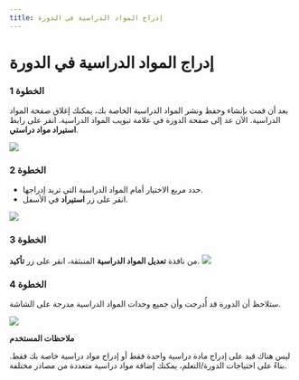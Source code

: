 ---
title: إدراج المواد الدراسية في الدورة
---


# إدراج المواد الدراسية في الدورة

### الخطوة 1

بعد أن قمت بإنشاء وحفظ ونشر المواد الدراسية الخاصة بك، يمكنك إغلاق صفحة المواد الدراسية. الآن عد إلى صفحة الدورة في علامة تبويب المواد الدراسية.
انقر على رابط **استيراد مواد دراستي**.

![](/ar/img/ulearning/admin/Inserting_courseware_into_course.png)

### الخطوة 2
- حدد مربع الاختيار أمام المواد الدراسية التي تريد إدراجها.
- انقر على زر **استيراد** في الأسفل.

![](/ar/img/ulearning/admin/Inserting_courseware_into_course_2.png)


### الخطوة 3

من نافذة **تعديل المواد الدراسية** المنبثقة، انقر على زر **تأكيد**.
![](/ar/img/ulearning/admin/Inserting_courseware_into_course_3.png)


### الخطوة 4

ستلاحظ أن الدورة قد أُدرجت وأن جميع وحدات المواد الدراسية مدرجة على الشاشة.

![](/ar/img/ulearning/admin/Inserting_courseware_into_course_4.png)

**ملاحظات المستخدم**

ليس هناك قيد على إدراج مادة دراسية واحدة فقط أو إدراج مواد دراسية خاصة بك فقط. بناءً على احتياجات الدورة/التعلم، يمكنك إضافة مواد دراسية متعددة من مصادر مختلفة.
